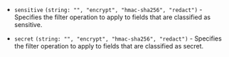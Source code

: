 - `sensitive` `(string: "", "encrypt", "hmac-sha256", "redact")` - Specifies
    the filter operation to apply to fields that are classified as sensitive.

- `secret` `(string: "", "encrypt", "hmac-sha256", "redact")` - Specifies
    the filter operation to apply to fields that are classified as secret.